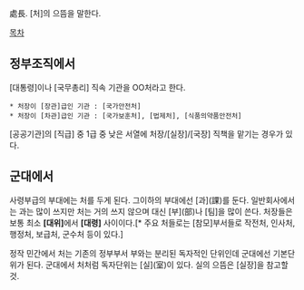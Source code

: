 處長. [처]의 으뜸을 말한다.

[[목차]]
== 정부조직에서 ==
[대통령]이나 [국무총리] 직속 기관을 OO처라고 한다.
 * 처장이 [장관]급인 기관 : [국가안전처]
 * 처장이 [차관]급인 기관 : [국가보훈처], [법제처], [식품의약품안전처]

[공공기관]의 [직급] 중 1급 중 낮은 서열에 처장/[실장]/[국장] 직책을 맡기는 경우가 있다.

== 군대에서 ==
사령부급의 부대에는 처를 두게 된다. 그이하의 부대에선 [과](課)를 둔다. 일반회사에서는 과는 많이 쓰지만 처는 거의 쓰지 않으며 대신 [부](部)나 [팀]을 많이 쓴다. 처장들은 보통 최소 '''[대위]'''에서 '''[대령]''' 사이이다.[* 주요 처들로는 [참모]부서들로 작전처, 인사처, 행정처, 보급처, 군수처 등이 있다.]

정작 민간에서 처는 기존의 정부부서 부와는 분리된 독자적인 단위인데 군대에선 기본단위가 된다. 군대에서 처처럼 독자단위는 [실](室)이 있다. 실의 으뜸은 [실장]을 참고할 것.

